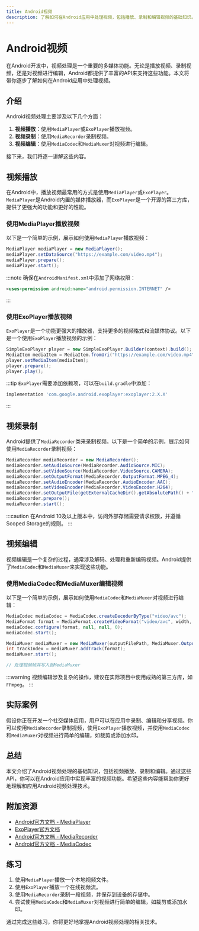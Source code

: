 ```yaml
---
title: Android视频
description: 了解如何在Android应用中处理视频，包括播放、录制和编辑视频的基础知识。
---
```


# Android视频

在Android开发中，视频处理是一个重要的多媒体功能。无论是播放视频、录制视频，还是对视频进行编辑，Android都提供了丰富的API来支持这些功能。本文将带你逐步了解如何在Android应用中处理视频。

## 介绍

Android视频处理主要涉及以下几个方面：

1. **视频播放**：使用`MediaPlayer`或`ExoPlayer`播放视频。
2. **视频录制**：使用`MediaRecorder`录制视频。
3. **视频编辑**：使用`MediaCodec`和`MediaMuxer`对视频进行编辑。

接下来，我们将逐一讲解这些内容。

## 视频播放

在Android中，播放视频最常用的方式是使用`MediaPlayer`或`ExoPlayer`。`MediaPlayer`是Android内置的媒体播放器，而`ExoPlayer`是一个开源的第三方库，提供了更强大的功能和更好的性能。

### 使用MediaPlayer播放视频

以下是一个简单的示例，展示如何使用`MediaPlayer`播放视频：

```java
MediaPlayer mediaPlayer = new MediaPlayer();
mediaPlayer.setDataSource("https://example.com/video.mp4");
mediaPlayer.prepare();
mediaPlayer.start();
```

:::note
确保在`AndroidManifest.xml`中添加了网络权限：
```xml
<uses-permission android:name="android.permission.INTERNET" />
```
:::

### 使用ExoPlayer播放视频

`ExoPlayer`是一个功能更强大的播放器，支持更多的视频格式和流媒体协议。以下是一个使用`ExoPlayer`播放视频的示例：

```java
SimpleExoPlayer player = new SimpleExoPlayer.Builder(context).build();
MediaItem mediaItem = MediaItem.fromUri("https://example.com/video.mp4");
player.setMediaItem(mediaItem);
player.prepare();
player.play();
```

:::tip
`ExoPlayer`需要添加依赖项，可以在`build.gradle`中添加：
```groovy
implementation 'com.google.android.exoplayer:exoplayer:2.X.X'
```
:::

## 视频录制

Android提供了`MediaRecorder`类来录制视频。以下是一个简单的示例，展示如何使用`MediaRecorder`录制视频：

```java
MediaRecorder mediaRecorder = new MediaRecorder();
mediaRecorder.setAudioSource(MediaRecorder.AudioSource.MIC);
mediaRecorder.setVideoSource(MediaRecorder.VideoSource.CAMERA);
mediaRecorder.setOutputFormat(MediaRecorder.OutputFormat.MPEG_4);
mediaRecorder.setAudioEncoder(MediaRecorder.AudioEncoder.AAC);
mediaRecorder.setVideoEncoder(MediaRecorder.VideoEncoder.H264);
mediaRecorder.setOutputFile(getExternalCacheDir().getAbsolutePath() + "/video.mp4");
mediaRecorder.prepare();
mediaRecorder.start();
```

:::caution
在Android 10及以上版本中，访问外部存储需要请求权限，并遵循Scoped Storage的规则。
:::

## 视频编辑

视频编辑是一个复杂的过程，通常涉及解码、处理和重新编码视频。Android提供了`MediaCodec`和`MediaMuxer`来实现这些功能。

### 使用MediaCodec和MediaMuxer编辑视频

以下是一个简单的示例，展示如何使用`MediaCodec`和`MediaMuxer`对视频进行编辑：

```java
MediaCodec mediaCodec = MediaCodec.createDecoderByType("video/avc");
MediaFormat format = MediaFormat.createVideoFormat("video/avc", width, height);
mediaCodec.configure(format, null, null, 0);
mediaCodec.start();

MediaMuxer mediaMuxer = new MediaMuxer(outputFilePath, MediaMuxer.OutputFormat.MUXER_OUTPUT_MPEG_4);
int trackIndex = mediaMuxer.addTrack(format);
mediaMuxer.start();

// 处理视频帧并写入到MediaMuxer
```

:::warning
视频编辑涉及复杂的操作，建议在实际项目中使用成熟的第三方库，如`FFmpeg`。
:::

## 实际案例

假设你正在开发一个社交媒体应用，用户可以在应用中录制、编辑和分享视频。你可以使用`MediaRecorder`录制视频，使用`ExoPlayer`播放视频，并使用`MediaCodec`和`MediaMuxer`对视频进行简单的编辑，如裁剪或添加水印。

## 总结

本文介绍了Android视频处理的基础知识，包括视频播放、录制和编辑。通过这些API，你可以在Android应用中实现丰富的视频功能。希望这些内容能帮助你更好地理解和应用Android视频处理技术。

## 附加资源

- [Android官方文档 - MediaPlayer](https://developer.android.com/reference/android/media/MediaPlayer)
- [ExoPlayer官方文档](https://exoplayer.dev/)
- [Android官方文档 - MediaRecorder](https://developer.android.com/reference/android/media/MediaRecorder)
- [Android官方文档 - MediaCodec](https://developer.android.com/reference/android/media/MediaCodec)

## 练习

1. 使用`MediaPlayer`播放一个本地视频文件。
2. 使用`ExoPlayer`播放一个在线视频流。
3. 使用`MediaRecorder`录制一段视频，并保存到设备的存储中。
4. 尝试使用`MediaCodec`和`MediaMuxer`对视频进行简单的编辑，如裁剪或添加水印。

通过完成这些练习，你将更好地掌握Android视频处理的相关技术。